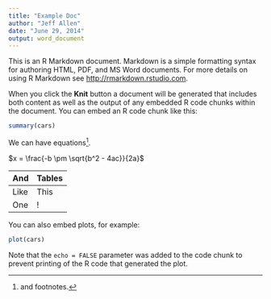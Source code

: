 ```yaml
---
title: "Example Doc"
author: "Jeff Allen"
date: "June 29, 2014"
output: word_document
---
```


This is an R Markdown document. Markdown is a simple formatting syntax for authoring HTML, PDF, and MS Word documents. For more details on using R Markdown see <http://rmarkdown.rstudio.com>.

When you click the **Knit** button a document will be generated that includes both content as well as the output of any embedded R code chunks within the document. You can embed an R code chunk like this:

```r
summary(cars)
```

We can have equations[^1].

[^1]: and footnotes.

$x = \frac{-b \pm \sqrt{b^2 - 4ac}}{2a}$

And  Tables
---- --------
Like This
One  !

You can also embed plots, for example:

```r
plot(cars)
```

Note that the `echo = FALSE` parameter was added to the code chunk to prevent printing of the R code that generated the plot.
